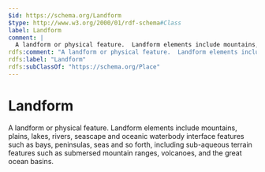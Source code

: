 ```yaml
---
$id: https://schema.org/Landform
$type: http://www.w3.org/2000/01/rdf-schema#Class
label: Landform
comment: |
  A landform or physical feature.  Landform elements include mountains, plains, lakes, rivers, seascape and oceanic waterbody interface features such as bays, peninsulas, seas and so forth, including sub-aqueous terrain features such as submersed mountain ranges, volcanoes, and the great ocean basins.
rdfs:comment: "A landform or physical feature.  Landform elements include mountains, plains, lakes, rivers, seascape and oceanic waterbody interface features such as bays, peninsulas, seas and so forth, including sub-aqueous terrain features such as submersed mountain ranges, volcanoes, and the great ocean basins."
rdfs:label: "Landform"
rdfs:subClassOf: "https://schema.org/Place"
---
```


# Landform

A landform or physical feature.  Landform elements include mountains, plains, lakes, rivers, seascape and oceanic waterbody interface features such as bays, peninsulas, seas and so forth, including sub-aqueous terrain features such as submersed mountain ranges, volcanoes, and the great ocean basins.

